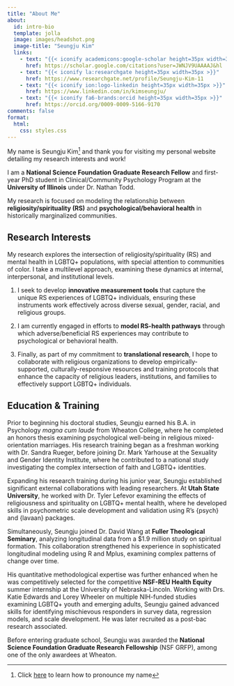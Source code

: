 ```yaml
---
title: "About Me"
about:
  id: intro-bio
  template: jolla
  image: images/headshot.png
  image-title: "Seungju Kim"
  links: 
    - text: "{{< iconify academicons:google-scholar height=35px width=35px >}}"
      href: https://scholar.google.com/citations?user=JWNJV9UAAAAJ&hl
    - text: "{{< iconify la:researchgate height=35px width=35px >}}"
      href: https://www.researchgate.net/profile/Seungju-Kim-11
    - text: "{{< iconify ion:logo-linkedin height=35px width=35px >}}"
      href: https://www.linkedin.com/in/kimseungju/
    - text: "{{< iconify fa6-brands:orcid height=35px width=35px >}}"
      href: https://orcid.org/0009-0009-5166-9170
comments: false
format:
  html:
    css: styles.css
---
```


:::{#intro-bio .text-center}
My name is Seungju Kim[^1] and thank you for visiting my personal website detailing my research interests and work!

[^1]: Click [here](https://www.name-coach.com/seungju-kim) to learn how to pronounce my name

I am a **National Science Foundation Graduate Research Fellow** and first-year PhD student in Clinical/Community Psychology Program at the **University of Illinois** under Dr. Nathan Todd.

My research is focused on modeling the relationship between **religiosity/spirituality (RS)** and **psychological/behavioral health** in historically marginalized communities.
:::

## Research Interests

My research explores the intersection of religiosity/spirituality (RS) and mental health in LGBTQ+ populations, with special attention to communities of color. I take a multilevel approach, examining these dynamics at internal, interpersonal, and institutional levels.

1.  I seek to develop **innovative measurement tools** that capture the unique RS experiences of LGBTQ+ individuals, ensuring these instruments work effectively across diverse sexual, gender, racial, and religious groups.

2.  I am currently engaged in efforts to **model RS-health pathways** through which adverse/beneficial RS experiences may contribute to psychological or behavioral health.

3.  Finally, as part of my commitment to **translational research**, I hope to collaborate with religious organizations to develop empirically-supported, culturally-responsive resources and training protocols that enhance the capacity of religious leaders, institutions, and families to effectively support LGBTQ+ individuals.

## Education & Training

Prior to beginning his doctoral studies, Seungju earned his B.A. in Psychology *magna cum laude* from Wheaton College, where he completed an honors thesis examining psychological well-being in religious mixed-orientation marriages. His research training began as a freshman working with Dr. Sandra Rueger, before joining Dr. Mark Yarhouse at the Sexuality and Gender Identity Institute, where he contributed to a national study investigating the complex intersection of faith and LGBTQ+ identities.

Expanding his research training during his junior year, Seungju established significant external collaborations with leading researchers. At **Utah State University**, he worked with Dr. Tyler Lefevor examining the effects of religiousness and spirituality on LGBTQ+ mental health, where he developed skills in psychometric scale development and validation using R's {psych} and {lavaan} packages.

Simultaneously, Seungju joined Dr. David Wang at **Fuller Theological Seminary**, analyzing longitudinal data from a $1.9 million study on spiritual formation. This collaboration strengthened his experience in sophisticated longitudinal modeling using R and Mplus, examining complex patterns of change over time.

His quantitative methodological expertise was further enhanced when he was competitively selected for the competitive **NSF-REU Health Equity** summer internship at the University of Nebraska-Lincoln. Working with Drs. Katie Edwards and Lorey Wheeler on multiple NIH-funded studies examining LGBTQ+ youth and emerging adults, Seungju gained advanced skills for identifying mischievous responders in survey data, regression models, and scale development. He was later recruited as a post-bac research associated.

Before entering graduate school, Seungju was awarded the **National Science Foundation Graduate Research Fellowship** (NSF GRFP), among one of the only awardees at Wheaton.